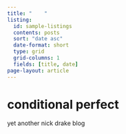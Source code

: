 ```yaml
---
title: "    "
listing:
  id: sample-listings
  contents: posts
  sort: "date asc"
  date-format: short
  type: grid
  grid-columns: 1
  fields: [title, date]
page-layout: article
---
```


# conditional perfect

yet another nick drake blog



